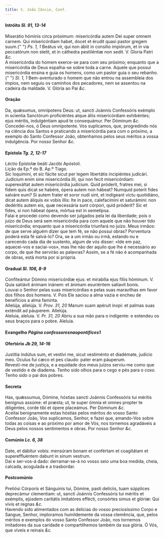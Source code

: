 ```yaml
---
title: S. João Câncio, Conf.
---
```


<h4 class="text-center">
  Intróito <em>Sl. 91, 13-14</em>
</h4>
<div class="container-fluid">
  <div class="row">
    <div class="col-6 dropcaps text-justify">
      Miserátio hóminis circa próximum: misericórdia autem Dei super omnem
      carnem. Qui misericórdiam habet, docet et érudit quasi pastor gregem suum.{" "}
      <em>Ps. 1, 1</em> Beátus vir, qui non ábiit in consílio impiórum, et in
      via peccatórum non stetit, et in cáthedra pestiléntiæ non sedit. V. Gloria
      Patri <em>&c.</em>
    </div>
    <div class="col-6 dropcaps text-justify">
      A misericórdia do homem exerce-se para com seu próximo; enquanto que a
      misericórdia de Deus espalha-se sobre toda a carne. Aquele que possui
      misericórdia ensina e guia os homens, como um pastor guia o seu rebanho.{" "}
      <em>Sl. 1, 1</em> Bem-aventurado o homem que não entrou na assembleia dos
      ímpios, nem seguiu os caminhos dos pecadores, nem se assentou na cadeira
      da maldade. V. Glória ao Pai <em>&c.</em>
    </div>
  </div>
</div>

<h4 class="text-center">Oração</h4>
<div class="container-fluid">
  <div class="row">
    <div class="col-6 dropcaps text-justify">
      Da, quǽsumus, omnípotens Deus: ut, sancti Joánnis Confessóris exémplo in
      scientia Sanctórum proficiéntes atque áliis misericórdiam exhibéntes; ejus
      méritis, indulgéntiam apud te consequámur. Per Dóminum <em>&c.</em>
    </div>
    <div class="col-6 dropcaps text-justify">
      Concedei-nos, ó Deus omnipotente. Vos suplicamos, que, progredindo nós na
      ciência dos Santos e praticando a misericórdia para com o próximo, a
      exemplo do Santo Confessor João, obtenhamos pelos seus méritos a vossa
      indulgência. Por nosso Senhor <em>&c.</em>
    </div>
  </div>
</div>

<h4 class="text-center">
  Epístola <em>Tg. 2, 12-17</em>
</h4>
<div class="container-fluid">
  <div class="row">
    <div class="col-6 text-justify">Léctio Epístolæ beáti Jacóbi Apóstoli.</div>
    <div class="col-6 text-justify">Lição da Ep.ª do B. Ap.º Tiago.</div>
    <div class="col-6 dropcaps text-justify">
      Sic loquímini, et sic fácite sicut per legem libertátis incipiéntes
      judicári. Judícium enim sine misericórdia illi, qui non fecit
      misericórdiam: superexáltat autem misericórdia judícium. Quid próderit,
      fratres mei, si fidem quis dicat se habére, ópera autem non hábeat?
      Numquid poterit fides salváre eum? Si autem frater et soror nudi sint, et
      indígeant victu quotidiáno, dicat autem áliquis ex vobis illis: Ite in
      pace, calefacímini et saturámini: non dedéritis autem eis, quæ necessária
      sunt córpori, quid próderit? Sic et fides, si non hábeat ópera, mórtua est
      in semetípsa.
    </div>
    <div class="col-6 dropcaps text-justify">
      Falai e procedei como devendo ser julgados pela lei da liberdade; pois o
      juízo de Deus será sem misericórdia para com aquele que não houver tido
      misericórdia; enquanto que a misericórdia triunfará no juízo. Meus irmãos:
      de que serve alguém dizer que tem fé, se não possui obras? Porventura
      poderá esta fé salvá-lo? Ora, se a um irmão ou irmã, estando nu e
      carecendo cada dia de sustento, algum de vós disser: «Ide em paz,
      aquecei-vos e saciai-vos», mas lhe não der aquilo que lhe é necessário ao
      corpo, de que lhe servirão as palavras? Assim, se a fé não é acompanhada
      de obras, está morta por si própria.
    </div>
  </div>
</div>

<h4 class="text-center">
  Gradual <em>Sl. 106, 8-9</em>
</h4>
<div class="container-fluid">
  <div class="row">
    <div class="col-6 dropcaps text-justify">
      Confiteántur Dómino misericórdiæ ejus: et mirabília ejus fíliis hóminum.
      V. Quia satiávit ánimam inánem: et ánimam esuriéntem satiavit bonis.
    </div>
    <div class="col-6 dropcaps text-justify">
      Louvai o Senhor pelas suas misericórdias e pelas suas maravilhas em favor
      dos filhos dos homens. V. Pois Ele saciou a alma vazia e encheu de
      benefícios a alma faminta.
    </div>
    <div class="col-6 text-justify">
      Allelúja, allelúja. V. <em>Prov. 31, 20</em> Manum suam apéruit ínopi: et
      palmas suas exténdit ad páuperem. Allelúja.
    </div>
    <div class="col-6 text-justify">
      Aleluia, aleluia. V. <em>Pr. 31, 20</em> Abriu a sua mão para o indigente:
      e estendeu os seus braços para o pobre. Aleluia.
    </div>
  </div>
</div>

<h4 class="text-center">
  Evangelho <em>Página confessoresnaopontifices1</em>
</h4>

<h4 class="text-center">
  Ofertório <em>Jb 29, 14-16</em>
</h4>
<div class="container-fluid">
  <div class="row">
    <div class="col-6 dropcaps text-justify">
      Justítia indútus sum, et vestívi me, sicut vestiménto et diadémate,
      judício meo. Oculus fui cæco et pes claudo: pater eram páuperum.
    </div>
    <div class="col-6 dropcaps text-justify">
      Revesti-me de justiça, e a equidade dos meus juízos serviu-me como que de
      vestido e de diadema. Tenho sido olhos para o cego e pés para o coxo.
      Tenho sido o pai dos pobres.
    </div>
  </div>
</div>

<h4 class="text-center">Secreta</h4>
<div class="container-fluid">
  <div class="row">
    <div class="col-6 dropcaps text-justify">
      Has, quǽssumus, Dómine, hóstias sancti Joánnis Confessóris tui méritis
      benígnus assúme: et præsta; ut, te super ómnia et omnes propter te
      diligéntes, corde tibi et ópere placeámus. Per Dóminum <em>&c.</em>
    </div>
    <div class="col-6 dropcaps text-justify">
      Aceitai benignamente estas hóstias pelos méritos do vosso Santo Confessor
      João, Vos suplicamos, Senhor, e fazei que, amando-Vos sobre todas as
      coisas e ao próximo por amor de Vós, nos tornemos agradáveis a Deus pelos
      nossos sentimentos e obras. Por nosso Senhor <em>&c.</em>
    </div>
  </div>
</div>

<h4 class="text-center">
  Comúnio <em>Lc. 6, 38</em>
</h4>
<div class="container-fluid">
  <div class="row">
    <div class="col-6 dropcaps text-justify">
      Date, et dábitur vobis: mensúram bonam et confértam et coagitátam et
      supereffluéntem dabunt in sinum vestrum.
    </div>
    <div class="col-6 dropcaps text-justify">
      Dai e ser-vos-á dado: derramar-se-á no vosso seio uma boa medida, cheia,
      calcada, acogulada e a trasbordar.
    </div>
  </div>
</div>

<h4 class="text-center">Postcomúnio</h4>
<div class="container-fluid">
  <div class="row">
    <div class="col-6 dropcaps text-justify">
      Pretiósi Córporis et Sánguinis tui, Dómine, pasti delíciis, tuam súpplices
      deprecámur clementiam: ut, sancti Joánnis Confessóris tui méritis et
      exémplis, ejúsdem caritátis imitatóres effécti, consórtes simus et glóriæ:
      Qui vivis et regnas <em>&c.</em>
    </div>
    <div class="col-6 dropcaps text-justify">
      Havendo sido alimentados com as delícias do vosso preciosíssimo Corpo e
      Sangue, Senhor, imploramos humildemente da vossa clemência, que, pelos
      méritos e exemplos do vosso Santo Confessor João, nos tornemos imitadores
      da sua caridade e compartilhemos também da sua glória. Ó Vós, que viveis e
      reinais <em>&c.</em>
    </div>
  </div>
</div>
